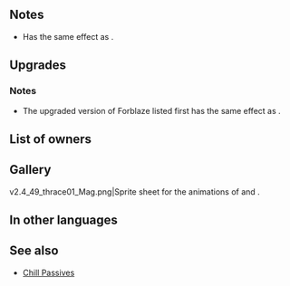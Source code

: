 {{Weapon Infobox
|tagid=SID_フォルブレイズ
|weaponType=Red Tome
|weaponName={{PAGENAME}}
|might=14
|range=2
|effect=At start of turn, inflicts Res-7 on foe on the enemy team with the highest Res through its next action.
|cost=400
|exclusive=1
|userVersion1=Closed|userVersion2=Open|userVersion3=Gleam Closed|userVersion4=Gleam Open|statModifiers=0,14,0,0,0
|required=-
|SE=se_effect_forblaze.flac
|refinePaths=default
|refineSP=400
|refineMedals=500
|refineDews=200
|effectSkill1=If unit initiates combat, grants Atk+6 during combat.
|iconSkill1=Death Blow W.png
|tagidExtraSkill1=鬼
|properties=
}}
==Notes==
* Has the same effect as {{Pt|Chill Res 3}}.
{{Penalties}}
{{SelectStat|Res}}
==Upgrades==
{{Weapon Upgrade List}}
===Notes===
* The upgraded version of Forblaze listed first has the same effect as {{Pt|Death Blow 3}}.
{{IfUnitInitiates}}
{{Combat boosts}}
==List of owners==
{{Skill Hero List}}
==Gallery==
<gallery>
v2.4_49_thrace01_Mag.png|Sprite sheet for the animations of {{PAGENAME}} and {{St|Thunderhead}}.
</gallery>
==In other languages==
{{OtherLanguages
|japanese=フォルブレイズ
|german=Fegefeuer
|spanishEU=Forblaze
|spanishLA=Forblaze
|french=Forblaze
|italian=Vampa
|chineseTW=弗魯布雷茲
|portuguese=Forblaze
}}
==See also==
{{See also skills|cond=WikiName LIKE '%forblaze%' OR (Description LIKE '%at start of turn, inflicts Res-%enemy team%' OR Description LIKE '%if unit initiates combat, grants%Atk+_ during combat%') AND Exclusive='1'|columns=3}}
* [[Chill Passives]]
{{Weapons Navbox}}